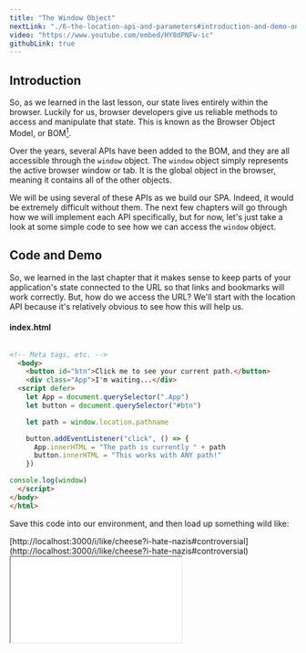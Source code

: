 ```yaml
---
title: "The Window Object"
nextLink: "./6-the-location-api-and-parameters#introduction-and-demo-one"
video: "https://www.youtube.com/embed/HY8dPNFw-ic"
githubLink: true
---
```



## **Introduction**

So, as we learned in the last lesson, our state lives entirely within the browser. Luckily for us, browser developers give us reliable methods to access and manipulate that state. This is known as the Browser Object Model, or BOM[^1].

Over the years, several APIs have been added to the BOM, and they are all accessible through the `window` object. The `window` object simply represents the active browser window or tab. It is the global object in the browser, meaning it contains all of the other objects.

We will be using several of these APIs as we build our SPA. Indeed, it would be extremely difficult without them. The next few chapters will go through how we will implement each API specifically, but for now, let's just take a look at some simple code to see how we can access the `window` object.

## **Code and Demo**

So, we learned in the last chapter that it makes sense to keep parts of your application's state connected to the URL so that links and bookmarks will work correctly. But, how do we access the URL? We'll start with the location API because it's relatively obvious to see how this will help us.

<CodeBlock>
<h4>index.html</h4>

```html

<!-- Meta tags, etc. -->
  <body>
    <button id="btn">Click me to see your current path.</button>
    <div class="App">I'm waiting...</div>
  <script defer>
    let App = document.querySelector(".App")
    let button = document.querySelector("#btn")

    let path = window.location.pathname

    button.addEventListener("click", () => {
      App.innerHTML = "The path is currently " + path
      button.innerHTML = "This works with ANY path!"
    })

console.log(window)
  </script>
</body>
</html>
```
</CodeBlock>

Save this code into our environment, and then load up something wild like:

<CodeBlock>
[http://localhost:3000/i/like/cheese?i-hate-nazis#controversial](http://localhost:3000/i/like/cheese?i-hate-nazis#controversial)
</CodeBlock>

<IFrame
  src="/demos/client-side-routing/5-the-window-object/demo/START-HERE/i/like/cheese?i-hate-nazis#controversial"
/>

Press the button. Hmm, only part of that path was recorded. Where did everything after the question mark go? Press F12 again and check out that console log. Open the object. I purposefully logged the entire window object to the console so you could see how much is in here. Scroll down to “location” and look in there. Pretty crazy, right? But, there's a ton of really helpful information in there that we're gonna exploit as we continue our journey.

First, we have one very helpful property that I made really obvious with that button. This is the pathname. This is everything after the hostname of your website, including the '/'. This is the most important and most obvious part of the URL to the user, especially when they bookmark it. They want to know that “/i/like/cheese” will lead to the same information every time!

We generally want to target the path when we're doing client-side routing because every other part of the URL is variable. If your website is hosted on http://KanyeWestRulesForever.com, [^2] you probably want to change the domain. But, if you used the “href” property when building your site, then you'll have to change every single line of code that references this. Relative links are much more flexible, and they're the standard for modern web development.

Next, let's discuss the two main methods of programmatic customization in our arsenal. As you can see, we're going to rely on the path to know exactly where we are in the app, so we can't serve different content based on the path unless we use some of the state persistence techniques we'll talk about in chapter 8. Luckily, the location API sequesters anything written after a '?' or a '#' as 'search' parameters or 'hash' fragments respectively.

For our search parameters, we have “?i-hate-nazis”[^3], and our hash fragment is "#controversial”. The search parameters are very aptly named, as they help us respond to the user's custom input. Generally, this will be used to query a database somewhere for specialized information. We can use this input to determine what we show the user, and I hope that it's easy to see how that could be useful in a variety of situations.

The main difference with hash fragments is that they are usually used by web designers to apply “breadcrumbs” within a single page without requiring navigation to an entirely new page. In other words, the hash fragment in the url can be used to direct the user to a particular part of the page. However, it is not limited to this, and developers have used hash fragments as a routing mechanism for their entire web sites in the past. While this is outdated and unrecommended, it shows that we are not limited to using fragments for simple in-page navigation.

## **Conclusion**

We're going to be exploring the location object and the various parameters in greater detail in the next chapter, but I hope that you can see how this will be useful in our app. We can use the URL as a way to store state-- both by storing the user's location in the pathname and by processing user input with search and hash parameters. This is just a taste of the power of the BOM, and we'll be using it extensively in the next few chapters. Next, we examine a few ways to use parameters to make our app more dynamic.

As always, there's link to the code at the bottom of the page.

[^1]: 1: [This is a pretty decent resource for learning about the BOM.](https://www.javascripttutorial.net/javascript-bom/)
[^2]: 2: To clarify, I think that Kanye West is an ass.
[^3]: 3: If you are a Nazi, please stop reading my tutorial. In fact, just stop.
